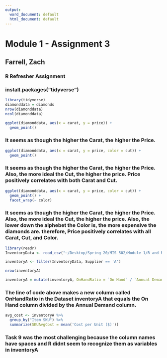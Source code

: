 ```yaml
---
output:
  word_document: default
  html_document: default
---
```

# Module 1 - Assignment 3
## Farrell, Zach
### R Refresher Assignment


### install.packages("tidyverse")


```r
library(tidyverse)
diamonddata = diamonds
nrow(diamonddata)
ncol(diamonddata)
```
```r
ggplot(diamonddata, aes(x = carat, y = price)) +
  geom_point()
```
### It seems as though the higher the Carat, the higher the Price.
```r
ggplot(diamonddata, aes(x = carat, y = price, color = cut)) +
  geom_point()
```
### It seems as though the higher the Carat, the higher the Price.  Also, the more ideal the Cut, the higher the price.  Price positively correlates with both Carat and Cut.
```r
ggplot(diamonddata, aes(x = carat, y = price, color = cut)) +
  geom_point() +
  facet_wrap(~ color)

```
### It seems as though the higher the Carat, the higher the Price.  Also, the more ideal the Cut, the higher the price.  Also, the lower down the alphebet the Color is, the more expensive the diamonds are.  therefore, Price positively correlates with all Carat, Cut, and Color.
```r
library(readr)
InventoryData <- read_csv("~/Desktop/Spring 20/MIS 502/Module 1/R and RStudio Refresher Assignment/InventoryData.csv")
```
```r
inventoryA <- filter(InventoryData, Supplier == 'A')
```

```r
nrow(inventoryA)
```
```r
inventoryA = mutate(inventoryA, OnHandRatio = `On Hand` / `Annual Demand`)
```
### The line of code above makes a new column called OnHandRatio in the Dataset inventoryA that equals the On Hand column divided by the Annual Demand column.
```r
avg_cost <- inventoryA %>%
  group_by("Item SKU") %>%
  summarize(SKUAvgCost = mean('Cost per Unit ($)'))
```
### Task 9 was the most challenging because the column names have spaces and R didnt seem to recognize them as variables in inventoryA















